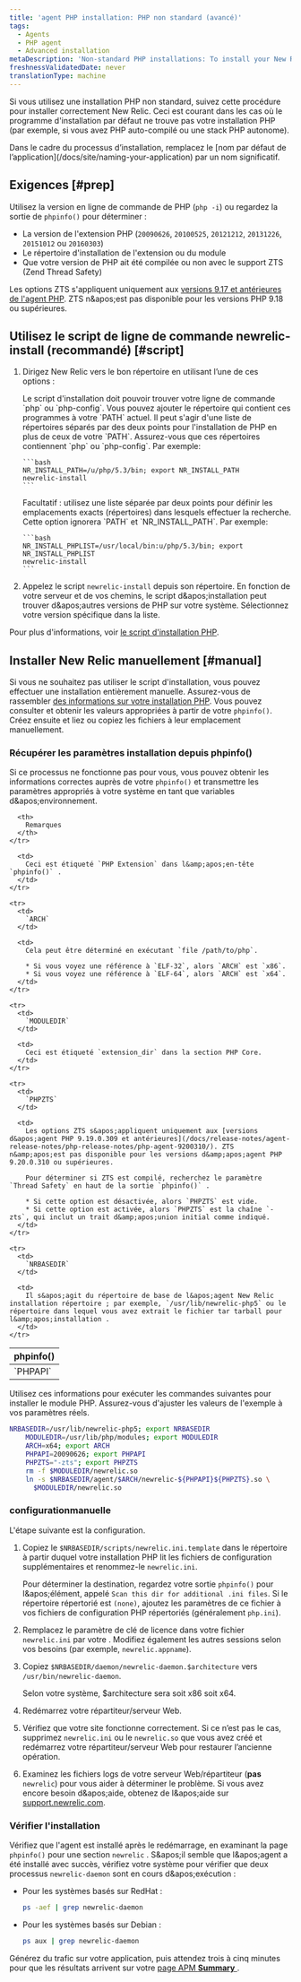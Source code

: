 ```yaml
---
title: 'agent PHP installation: PHP non standard (avancé)'
tags:
  - Agents
  - PHP agent
  - Advanced installation
metaDescription: 'Non-standard PHP installations: To install your New Relic PHP agent with the newrelic-install script, or to install manually, start here.'
freshnessValidatedDate: never
translationType: machine
---
```


Si vous utilisez une installation PHP non standard, suivez cette procédure pour installer correctement New Relic. Ceci est courant dans les cas où le programme d&apos;installation par défaut ne trouve pas votre installation PHP (par exemple, si vous avez PHP auto-compilé ou une stack PHP autonome).

<Callout variant="important">
  Dans le cadre du processus d’installation, remplacez le [nom par défaut de l’application](/docs/site/naming-your-application) par un nom significatif.
</Callout>

## Exigences [#prep]

Utilisez la version en ligne de commande de PHP (`php -i`) ou regardez la sortie de `phpinfo()` pour déterminer :

* La version de l&apos;extension PHP (`20090626`, `20100525`, `20121212`, `20131226`, `20151012` ou `20160303`)
* Le répertoire d&apos;installation de l&apos;extension ou du module
* Que votre version de PHP ait été compilée ou non avec le support ZTS (Zend Thread Safety)

Les options ZTS s&apos;appliquent uniquement aux [versions 9.17 et antérieures de l&apos;agent PHP](/docs/release-notes/agent-release-notes/php-release-notes/php-agent-9170300/). ZTS n&amp;apos;est pas disponible pour les versions PHP 9.18 ou supérieures.

## Utilisez le script de ligne de commande newrelic-install (recommandé) [#script]

1. Dirigez New Relic vers le bon répertoire en utilisant l’une de ces options :

   <CollapserGroup>
     <Collapser id="add-php-to-path" title="Ajoutez votre emplacement PHP à votre PATH">
       Le script d&apos;installation doit pouvoir trouver votre ligne de commande `php` ou `php-config`. Vous pouvez ajouter le répertoire qui contient ces programmes à votre `PATH` actuel.
     </Collapser>

     <Collapser id="nr-install-path" title="Définir le NR_INSTALL_PATH">
       Il peut s&apos;agir d&apos;une liste de répertoires séparés par des deux points pour l&apos;installation de PHP en plus de ceux de votre `PATH`. Assurez-vous que ces répertoires contiennent `php` ou `php-config`. Par exemple:

       ```bash
       NR_INSTALL_PATH=/u/php/5.3/bin; export NR_INSTALL_PATH
       newrelic-install
       ```
     </Collapser>

     <Collapser id="nr-install-phplist" title="Définir le NR_INSTALL_PHPLIST">
       Facultatif : utilisez une liste séparée par deux points pour définir les emplacements exacts (répertoires) dans lesquels effectuer la recherche. Cette option ignorera `PATH` et `NR_INSTALL_PATH`. Par exemple:

       ```bash
       NR_INSTALL_PHPLIST=/usr/local/bin:u/php/5.3/bin; export NR_INSTALL_PHPLIST
       newrelic-install
       ```
     </Collapser>
   </CollapserGroup>

2. Appelez le script `newrelic-install` depuis son répertoire. En fonction de votre serveur et de vos chemins, le script d&amp;apos;installation peut trouver d&amp;apos;autres versions de PHP sur votre système. Sélectionnez votre version spécifique dans la liste.

Pour plus d&apos;informations, voir [le script d&apos;installation PHP](/docs/agents/php-agent/installation/newrelic-install-script).

## Installer New Relic manuellement [#manual]

Si vous ne souhaitez pas utiliser le script d&apos;installation, vous pouvez effectuer une installation entièrement manuelle. Assurez-vous de rassembler [des informations sur votre installation PHP](/docs/agents/php-agent/advanced-installation/php-agent-installation-non-standard-php-advanced/#prep). Vous pouvez consulter et obtenir les valeurs appropriées à partir de votre `phpinfo()`. Créez ensuite et liez ou copiez les fichiers à leur emplacement manuellement.

### Récupérer les paramètres installation depuis phpinfo()

Si ce processus ne fonctionne pas pour vous, vous pouvez obtenir les informations correctes auprès de votre `phpinfo()` et transmettre les paramètres appropriés à votre système en tant que variables d&amp;apos;environnement.

<table>
  <thead>
    <tr>
      <th width={125}>
        phpinfo()
      </th>

      <th>
        Remarques
      </th>
    </tr>
  </thead>

  <tbody>
    <tr>
      <td>
        `PHPAPI`
      </td>

      <td>
        Ceci est étiqueté `PHP Extension` dans l&amp;apos;en-tête `phpinfo()` .
      </td>
    </tr>

    <tr>
      <td>
        `ARCH`
      </td>

      <td>
        Cela peut être déterminé en exécutant `file /path/to/php`.

        * Si vous voyez une référence à `ELF-32`, alors `ARCH` est `x86`.
        * Si vous voyez une référence à `ELF-64`, alors `ARCH` est `x64`.
      </td>
    </tr>

    <tr>
      <td>
        `MODULEDIR`
      </td>

      <td>
        Ceci est étiqueté `extension_dir` dans la section PHP Core.
      </td>
    </tr>

    <tr>
      <td>
        `PHPZTS`
      </td>

      <td>
        Les options ZTS s&apos;appliquent uniquement aux [versions d&apos;agent PHP 9.19.0.309 et antérieures](/docs/release-notes/agent-release-notes/php-release-notes/php-agent-9200310/). ZTS n&amp;apos;est pas disponible pour les versions d&amp;apos;agent PHP 9.20.0.310 ou supérieures.

        Pour déterminer si ZTS est compilé, recherchez le paramètre `Thread Safety` en haut de la sortie `phpinfo()` .

        * Si cette option est désactivée, alors `PHPZTS` est vide.
        * Si cette option est activée, alors `PHPZTS` est la chaîne `-zts`, qui inclut un trait d&amp;apos;union initial comme indiqué.
      </td>
    </tr>

    <tr>
      <td>
        `NRBASEDIR`
      </td>

      <td>
        Il s&apos;agit du répertoire de base de l&apos;agent New Relic installation répertoire ; par exemple, `/usr/lib/newrelic-php5` ou le répertoire dans lequel vous avez extrait le fichier tar tarball pour l&amp;apos;installation .
      </td>
    </tr>
  </tbody>
</table>

Utilisez ces informations pour exécuter les commandes suivantes pour installer le module PHP. Assurez-vous d&apos;ajuster les valeurs de l&apos;exemple à vos paramètres réels.

```bash
NRBASEDIR=/usr/lib/newrelic-php5; export NRBASEDIR
    MODULEDIR=/usr/lib/php/modules; export MODULEDIR
    ARCH=x64; export ARCH
    PHPAPI=20090626; export PHPAPI
    PHPZTS="-zts"; export PHPZTS
    rm -f $MODULEDIR/newrelic.so
    ln -s $NRBASEDIR/agent/$ARCH/newrelic-${PHPAPI}${PHPZTS}.so \
      $MODULEDIR/newrelic.so
```

### configurationmanuelle

L&apos;étape suivante est la configuration.

1. Copiez le `$NRBASEDIR/scripts/newrelic.ini.template` dans le répertoire à partir duquel votre installation PHP lit les fichiers de configuration supplémentaires et renommez-le `newrelic.ini`.

   Pour déterminer la destination, regardez votre sortie `phpinfo()` pour l&amp;apos;élément, appelé `Scan this dir for additional .ini files`. Si le répertoire répertorié est `(none)`, ajoutez les paramètres de ce fichier à vos fichiers de configuration PHP répertoriés (généralement `php.ini`).

2. Remplacez le paramètre de clé de licence dans votre fichier `newrelic.ini` par votre <InlinePopover type="licenseKey" />. Modifiez également les autres sessions selon vos besoins (par exemple, `newrelic.appname`).

3. Copiez `$NRBASEDIR/daemon/newrelic-daemon.$architecture` vers `/usr/bin/newrelic-daemon`.

   Selon votre système, $architecture sera soit x86 soit x64.

4. Redémarrez votre répartiteur/serveur Web.

5. Vérifiez que votre site fonctionne correctement. Si ce n’est pas le cas, supprimez `newrelic.ini` ou le `newrelic.so` que vous avez créé et redémarrez votre répartiteur/serveur Web pour restaurer l’ancienne opération.

6. Examinez les fichiers logs de votre serveur Web/répartiteur (**pas** `newrelic`) pour vous aider à déterminer le problème. Si vous avez encore besoin d&amp;apos;aide, obtenez de l&amp;apos;aide sur [support.newrelic.com](https://support.newrelic.com).

### Vérifier l&apos;installation

Vérifiez que l&apos;agent est installé après le redémarrage, en examinant la page `phpinfo()` pour une section `newrelic` . S&amp;apos;il semble que l&amp;apos;agent a été installé avec succès, vérifiez votre système pour vérifier que deux processus `newrelic-daemon` sont en cours d&amp;apos;exécution :

* Pour les systèmes basés sur RedHat :

  ```bash
  ps -aef | grep newrelic-daemon
  ```

* Pour les systèmes basés sur Debian :

  ```bash
  ps aux | grep newrelic-daemon
  ```

Générez du trafic sur votre application, puis attendez trois à cinq minutes pour que les résultats arrivent sur votre [page APM <DNT>**Summary**</DNT> ](/docs/apm/apm-ui-pages/monitoring/apm-summary-page-view-transaction-apdex-usage-data/).

<InstallFeedback />